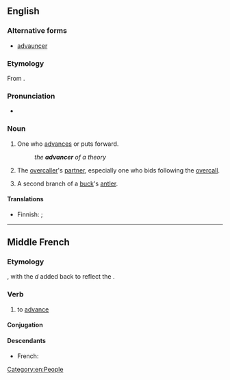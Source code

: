 ==English==

===Alternative forms===
* [[advauncer]] {{qualifier|obsolete}}

===Etymology===
From {{affix|en|advance|-er|id2=agent noun}}.

===Pronunciation===
* {{a|US}} {{IPA|/ədˈvænsɚ/|lang=en}}

===Noun===
{{en-noun}}

# One who [[advance]]s or puts forward.
#: ''the '''advancer''' of a theory''
# {{lb|en|bridge}} The [[overcaller]]'s [[partner]], especially one who bids following the [[overcall]].
# A second branch of a [[buck]]'s [[antler]].
#: {{rfquotek|Howell}}

====Translations====
{{trans-top|one who advances or puts forward}}
* Finnish: {{t+|fi|etenijä}} {{gloss|one who advances}}; {{t+|fi|edistäjä}} {{qualifier|one who puts forward}}
{{trans-mid}}
{{trans-bottom}}

[[Category:en:People]]

----

==Middle French==

===Etymology===
{{etyl|fro|frm}} {{m|fro|avancer}}, with the ''d'' added back to reflect the {{etyl|la|frm}}.

===Verb===
{{head|frm|verb}}

# to [[advance]] {{gloss|to move forwards}}

====Conjugation====
{{frm-conj-cer|advan}}

====Descendants====
* French: {{l|fr|avancer}}